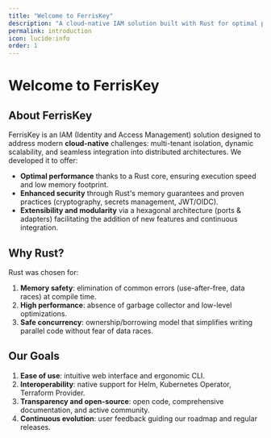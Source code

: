 ```yaml
---
title: "Welcome to FerrisKey"
description: "A cloud-native IAM solution built with Rust for optimal performance, enhanced security, and extensibility across distributed architectures"
permalink: introduction
icon: lucide:info
order: 1
---
```


# Welcome to FerrisKey

## About FerrisKey

FerrisKey is an IAM (Identity and Access Management) solution designed to address modern **cloud-native** challenges: multi-tenant isolation, dynamic scalability, and seamless integration into distributed architectures. We developed it to offer:

- **Optimal performance** thanks to a Rust core, ensuring execution speed and low memory footprint.
- **Enhanced security** through Rust's memory guarantees and proven practices (cryptography, secrets management, JWT/OIDC).
- **Extensibility and modularity** via a hexagonal architecture (ports & adapters) facilitating the addition of new features and continuous integration.

## Why Rust?

Rust was chosen for:

1. **Memory safety**: elimination of common errors (use-after-free, data races) at compile time.
2. **High performance**: absence of garbage collector and low-level optimizations.
3. **Safe concurrency**: ownership/borrowing model that simplifies writing parallel code without fear of data races.

## Our Goals

1. **Ease of use**: intuitive web interface and ergonomic CLI.
2. **Interoperability**: native support for Helm, Kubernetes Operator, Terraform Provider.
3. **Transparency and open-source**: open code, comprehensive documentation, and active community.
4. **Continuous evolution**: user feedback guiding our roadmap and regular releases.
